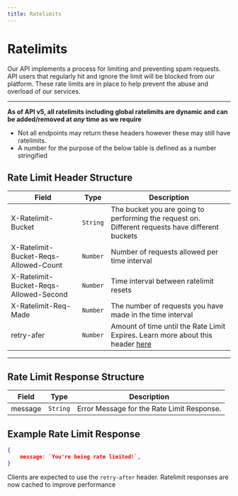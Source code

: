 ```yaml
---
title: Ratelimits
---
```


# Ratelimits
Our API implements a process for limiting and preventing spam requests. 
API users that regularly hit and ignore the limit will be blocked from our platform. 
These rate limits are in place to help prevent the abuse and overload of our services.

--- 

**As of API v5, all ratelimits including global ratelimits are dynamic and can be added/removed at *any* time as we require**

- Not all endpoints may return these headers however these may still have ratelimits.
- A number for the purpose of the below table is defined as a number stringified

## Rate Limit Header Structure

| Field                  | Type        | Description                                                                                         |
| ---------------------- | ----------- | --------------------------------------------------------------------------------------------------- |
| X-Ratelimit-Bucket      | `String`    | The bucket you are going to performing the request on. Different requests have different buckets                                                        |
| X-Ratelimit-Bucket-Reqs-Allowed-Count  | `Number`    | Number of requests allowed per time interval                                                   |
| X-Ratelimit-Bucket-Reqs-Allowed-Second      | `Number`   | Time interval between ratelimit resets                                              |
| X-Ratelimit-Req-Made | `Number` | The number of requests you have made in the time interval |
| retry-afer             | `Number`    | Amount of time until the Rate Limit Expires. Learn more about this header [here](https://developer.mozilla.org/en-US/docs/Web/HTTP/Headers/Retry-After)  |

---

## Rate Limit Response Structure

| Field     | Type        | Description                                                                                         |
| --------- | ----------- | --------------------------------------------------------------------------------------------------- |
| message   | `String`    | Error Message for the Rate Limit Response.                                                          |

## Example Rate Limit Response
```json
{
    message: `You're being rate limited!`,
}
```

Clients are expected to use the ``retry-after`` header. Ratelimit responses are now cached to improve performance
